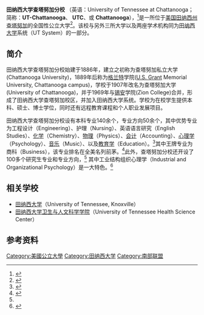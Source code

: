 {{Infobox university
| name                  = 田纳西大学查塔努加分校
| native_name           = University of Tennessee at Chattanooga
| image                 = University_of_Tennessee_at_Chattanooga_seal.png
| image_size            = 150
| motto                 = ''{{lang|la|Faciemus}}''
| mottoeng              = We shall achieve
| zhmotto               = 成就自我
| established           = {{start date|1886}}
| type                  = [[公立大學|公立大学]]
| endowment             = $2.5亿 (2019)<ref>{{Cite web|url=https://newschannel9.com/news/local/utc-receives-15m-donation-third-largest-in-history|title=UTC receives $15M donation, third-largest in history|publisher=Newschannel9|date=2019-02-26|accessdate=2020-08-18|archive-date=2019-12-18|archive-url=https://web.archive.org/web/20191218212229/https://newschannel9.com/news/local/utc-receives-15m-donation-third-largest-in-history|dead-url=no}}</ref>
| chancellor            = 史蒂夫·安格尔<br/>（Steve Angle）
| city                  = [[查塔努加_(田纳西州)|查塔努加]]
| state                 = [[田纳西州|田纳西州]]
| country               = {{USA}}
| coordinates           = {{coord|35.0458|-85.2999|type:edu_region:US|display=inline,title}}
| undergrad             = 10,239<ref>{{cite book|url=https://www.utc.edu/planning-evaluation-institutional-research/pdfs/factbook/demographics-ethnicity-race-09-18.pdf|publisher=utc.edu|title=Demographics of Ethnicity and Race 09-18|access-date=2020-08-18|archive-date=2018-10-22|archive-url=https://web.archive.org/web/20181022113411/https://www.utc.edu/planning-evaluation-institutional-research/pdfs/factbook/demographics-ethnicity-race-09-18.pdf|dead-url=no}}</ref>
| postgrad              = 1,399（研究生与博士生）
| staff                 = 422
| campus                = [[城区|城区]]<br/> {{convert|321|acre|m2}}<ref>{{cite book|url=https://web.archive.org/web/20100527202514/http://www.utc.edu/Administration/PlanningEvaluationAndInstitutionalResearch/factbook/documents/FACTSUMMARY00.pdf|title=THE UNIVERSITY OF TENNESSEE AT CHATTANOOGA 2000-2001 FACT SUMMARY|publisher=University of Tennessee at Chattanooga|date=May 27, 2010}}</ref>
| athletics             = [[NCAA第一级别|NCAA第一级别]] – <br>[[南部联盟|南部联盟]]
| nickname              = 知更鸟（Mocs）
| mascot                = 知更鸟斯乖皮<br/>（Scrappy the Mocking Bird）
| colors                = 海军蓝 和 金色<ref>{{cite web|url=http://www.utc.edu/university-relations/graphic-guidelines/index.php|title=Website Guidelines|work=utc.edu|accessdate=2020-08-18|archive-date=2017-06-21|archive-url=https://web.archive.org/web/20170621154416/http://www.utc.edu/university-relations/graphic-guidelines/index.php|dead-url=no}}</ref><br/>{{color box|#00386B}} {{color box|#E0AA0F}}
| academic_affiliations = [[University_of_Tennessee_System|UT System]]<br>[[Coalition_of_Urban_and_Metropolitan_Universities|CUMU]]<br>[[Oak_Ridge_Associated_Universities|ORAU]]
| website               = {{URL|www.utc.edu}}
| logo                  = University of Tennessee at Chattanooga logo.svg
| logo_size             = 250
}}

'''田纳西大学查塔努加分校''' （英语：University of Tennessee at Chattanooga；简称：'''UT-Chattanooga'''、 '''UTC'''、或 '''Chattanooga'''），<ref>{{cite web|url=http://www.utc.edu/Administration/UniversityRelations/u_style.php#Naming_the_University|title=Editorial Guidelines|work=utc.edu|accessdate=9 February 2015|archive-date=2013-07-16|archive-url=https://web.archive.org/web/20130716091423/http://www.utc.edu/Administration/UniversityRelations/u_style.php#Naming_the_University|dead-url=no}}</ref>是一所位于[[美国|美国]][[田纳西州|田纳西州]][[查塔努加_(田纳西州)|查塔努加]]的全国性公立大学<ref>{{Cite web|url=https://www.usnews.com/best-colleges/university-of-tennessee-chattanooga-3529|title=University of Tennessee at Chattanooga|publisher=usnews|date=2022-06-21|accessdate=2022-06-21|archive-date=2022-06-21|archive-url=https://www.usnews.com/best-colleges/university-of-tennessee-chattanooga-3529|dead-url=no}}</ref>。该校与另外三所大学以及两座学术机构同为[[田纳西大学|田纳西大学]]系统（UT System）的一部分。

==简介==
田纳西大学查塔努加分校始建于1886年，建立之初称为查塔努加私立大学(Chattanooga University)，1889年后称为[[尤利西斯·格兰特|格兰特]]学院([[尤利西斯·格兰特|U.S. Grant]] Memorial University, Chattanooga campus)，学校于1907年改名为查塔努加大学(University of Chattanooga)，并于1969年与[[锡安|锡安]]学院(Zion College)合并，形成了田纳西大学查塔努加校区，并加入田纳西大学系统。学校为在校学生提供本科、硕士、博士学位，同时还有远程教育课程和个人职业发展项目。

田纳西大学查塔努加分校设有本科专业140余个，专业方向50余个，其中优势专业为工程设计（Engineering）、护理（Nursing）、英语语言研究（English Studies）、[[化学|化学]]（Chemistry）、[[物理|物理]]（Physics）、[[会计|会计]]（Accounting）、[[心理学|心理学]]（Psychology）、[[音乐|音乐]]（Music）、以及[[教育学|教育学]]（Education）。<ref name="utc.edu">{{cite web|url=http://www.utc.edu/Administration/Records/2009-10MajorCodes.php|title=Academic Majors & Minors|work=utc.edu|accessdate=2020-08-18|archive-date=2012-02-22|archive-url=https://web.archive.org/web/20120222043640/http://www.utc.edu/Administration/Records/2009-10MajorCodes.php|dead-url=no}}</ref>其中王牌专业为商科（Business），该专业排名在全美名列前茅。<ref>{{cite web|url=http://blog.utc.edu/news/2009/03/businessweek-names-utc-in-top-100-list/|title=BusinessWeek names UTC in top 100 list|work=UTC News Releases|accessdate=2020-08-18|archive-date=2009-12-03|archive-url=https://web.archive.org/web/20091203112325/http://blog.utc.edu/news/2009/03/businessweek-names-utc-in-top-100-list/|dead-url=no}}</ref>此外，查塔努加分校还开设了100多个研究生专业和专业方向，<ref name="utc.edu"/> 其中工业结构组织心理学（Industrial and Organizational Psychology）是一大特色。<ref>{{cite web|author=Kraiger & Abalos|title=Rankings of Graduate Programs in I-O Psychology Based on Student Ratings of Quality|url=http://www.siop.org/tip/backissues/July04/PDF/TOC.aspx|publisher=Siop.org|accessdate=2015-07-18|archive-date=2015-07-21|archive-url=https://web.archive.org/web/20150721231645/http://www.siop.org/tip/backissues/July04/PDF/TOC.aspx|dead-url=no}}</ref>

==相关学校==
*[[田纳西大学|田纳西大学]]（University of Tennessee, Knoxville）
*[[田纳西大学卫生与人文科学学院|田纳西大学卫生与人文科学学院]]（University of Tennessee Health Science Center）

==参考资料==
<references/>

{{田纳西州公立大学}}
{{南部联盟}}

[[Category:美國公立大學|Category:美國公立大學]]
[[Category:田纳西大学|Category:田纳西大学]]
[[Category:南部联盟|Category:南部联盟]]